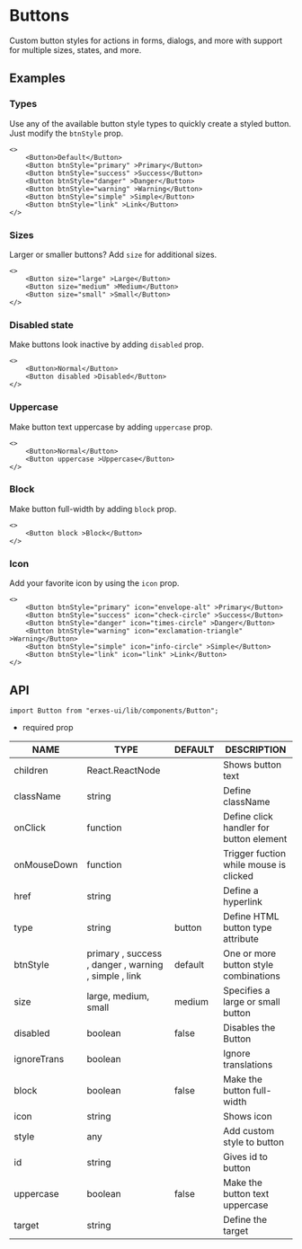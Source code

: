 # Buttons
Custom button styles for actions in forms, dialogs, and more with support for multiple sizes, states, and more.

## **Examples**
### **Types**
Use any of the available button style types to quickly create a styled button. Just modify the `btnStyle` prop.

```tsx
<>
	<Button>Default</Button>
	<Button btnStyle="primary" >Primary</Button> 
	<Button btnStyle="success" >Success</Button> 
	<Button btnStyle="danger" >Danger</Button> 
	<Button btnStyle="warning" >Warning</Button> 
	<Button btnStyle="simple" >Simple</Button> 
	<Button btnStyle="link" >Link</Button>
</>
```

### **Sizes**
Larger or smaller buttons? Add `size` for additional sizes.

```tsx
<>
	<Button size="large" >Large</Button> 
	<Button size="medium" >Medium</Button> 
	<Button size="small" >Small</Button>
</>
```

### **Disabled state**
Make buttons look inactive by adding `disabled` prop.

```tsx
<>
	<Button>Normal</Button>
	<Button disabled >Disabled</Button>
</>
```
### **Uppercase**
Make button text uppercase by adding `uppercase` prop.

```tsx
<>
	<Button>Normal</Button>
	<Button uppercase >Uppercase</Button>
</>
```

### Block
Make button full-width by adding `block` prop.

```tsx
<>
	<Button block >Block</Button>
</>
```

### **Icon**
Add your favorite icon by using the `icon` prop.

```tsx
<>
	<Button btnStyle="primary" icon="envelope-alt" >Primary</Button> 
	<Button btnStyle="success" icon="check-circle" >Success</Button> 
	<Button btnStyle="danger" icon="times-circle" >Danger</Button> 
	<Button btnStyle="warning" icon="exclamation-triangle" >Warning</Button> 
	<Button btnStyle="simple" icon="info-circle" >Simple</Button> 
	<Button btnStyle="link" icon="link" >Link</Button>
</>
```

## **API**

```tsx
import Button from "erxes-ui/lib/components/Button";
```
* required prop

| NAME | TYPE | DEFAULT | DESCRIPTION |
| ---| --- | ---| --- |
| children | React.ReactNode |  | Shows button text |
| className	 | string |  | Define className |
| onClick | function| | Define click handler for button element |
| onMouseDown | function |  | Trigger fuction while mouse is clicked |
| href	 | string |  | Define a hyperlink |
| type | string | button | Define HTML button type attribute |
| btnStyle | primary , success , danger , warning , simple , link | default | One or more button style combinations |
| size | large, medium, small	 | medium | Specifies a large or small button |
| disabled | boolean | false | Disables the Button |
| ignoreTrans | boolean |  | Ignore translations |
| block | boolean | false | Make the button full-width |
| icon	 | string |  | Shows icon |
| style | any |  | Add custom style to button |
| id	 | string |  | Gives id to button |
| uppercase | boolean | false | Make the button text uppercase |
| target | string |  | Define the target |

